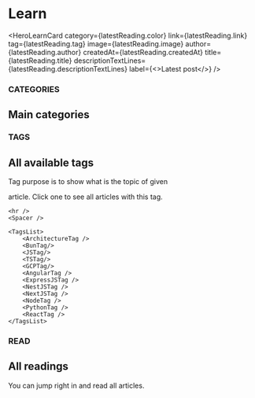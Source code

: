
# Learn

<HeroLearnCard
    category={latestReading.color}
    link={latestReading.link}
    tag={latestReading.tag}
    image={latestReading.image}
    author={latestReading.author}
    createdAt={latestReading.createdAt}
    title={latestReading.title}
    descriptionTextLines={latestReading.descriptionTextLines}
    label={<>Latest post</>}
/>

<h3 className="text-lg mt-10 mb-2 text-gray-500 font-bold">CATEGORIES</h3>
<h2 className="text-4xl mb-3 font-bold">Main categories</h2>

<MainCategoriesBtns />

<article className="bg-neutral-500 bg-opacity-10 mt-20 mb-20 p-2 pb-5 rounded-3xl">
    <h3 className="text-lg mb-2 text-gray-500 font-bold">TAGS</h3>
    <h2 className="text-4xl mb-3 font-bold">All available tags</h2>
    <p className="text-gray-500">Tag purpose is to show what is the topic of given</p>
    <p className="mb-10 text-gray-500">article. Click one to see all articles with this tag.</p>

    <hr />
    <Spacer />

    <TagsList>
        <ArchitectureTag />
        <BunTag/>
        <JSTag/>
        <TSTag/>
        <GCPTag/>
        <AngularTag />
        <ExpressJSTag />
        <NestJSTag />
        <NextJSTag />
        <NodeTag />
        <PythonTag />
        <ReactTag />
    </TagsList>
</article>

<h3 className="text-lg mb-2 text-gray-500 font-bold">READ</h3>
<h2 className="text-4xl mb-3 font-bold">All readings</h2>
<p className="mb-10 text-gray-500">You can jump right in and read all articles.</p>

<PostsList posts={AllPosts} />
